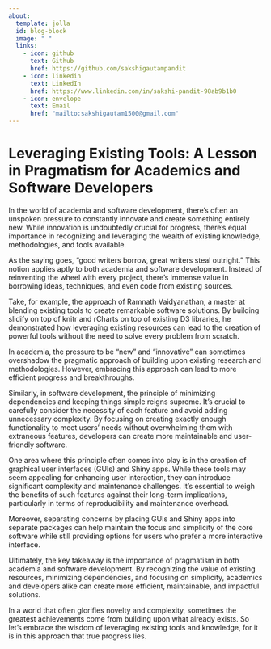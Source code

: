 ```yaml
---
about:
  template: jolla
  id: blog-block
  image: " "
  links:
    - icon: github
      text: Github
      href: https://github.com/sakshigautampandit
    - icon: linkedin
      text: LinkedIn
      href: https://www.linkedin.com/in/sakshi-pandit-98ab9b1b0
    - icon: envelope
      text: Email
      href: "mailto:sakshigautam1500@gmail.com"  
---
```


::: {#blog-block}
:::

# Leveraging Existing Tools: A Lesson in Pragmatism for Academics and Software Developers

In the world of academia and software development, there's often an unspoken pressure to constantly innovate and create something entirely new. While innovation is undoubtedly crucial for progress, there's equal importance in recognizing and leveraging the wealth of existing knowledge, methodologies, and tools available.

As the saying goes, "good writers borrow, great writers steal outright." This notion applies aptly to both academia and software development. Instead of reinventing the wheel with every project, there's immense value in borrowing ideas, techniques, and even code from existing sources.

Take, for example, the approach of Ramnath Vaidyanathan, a master at blending existing tools to create remarkable software solutions. By building slidify on top of knitr and rCharts on top of existing D3 libraries, he demonstrated how leveraging existing resources can lead to the creation of powerful tools without the need to solve every problem from scratch.

In academia, the pressure to be "new" and "innovative" can sometimes overshadow the pragmatic approach of building upon existing research and methodologies. However, embracing this approach can lead to more efficient progress and breakthroughs.

Similarly, in software development, the principle of minimizing dependencies and keeping things simple reigns supreme. It's crucial to carefully consider the necessity of each feature and avoid adding unnecessary complexity. By focusing on creating exactly enough functionality to meet users' needs without overwhelming them with extraneous features, developers can create more maintainable and user-friendly software.

One area where this principle often comes into play is in the creation of graphical user interfaces (GUIs) and Shiny apps. While these tools may seem appealing for enhancing user interaction, they can introduce significant complexity and maintenance challenges. It's essential to weigh the benefits of such features against their long-term implications, particularly in terms of reproducibility and maintenance overhead.

Moreover, separating concerns by placing GUIs and Shiny apps into separate packages can help maintain the focus and simplicity of the core software while still providing options for users who prefer a more interactive interface.

Ultimately, the key takeaway is the importance of pragmatism in both academia and software development. By recognizing the value of existing resources, minimizing dependencies, and focusing on simplicity, academics and developers alike can create more efficient, maintainable, and impactful solutions.

In a world that often glorifies novelty and complexity, sometimes the greatest achievements come from building upon what already exists. So let's embrace the wisdom of leveraging existing tools and knowledge, for it is in this approach that true progress lies.




